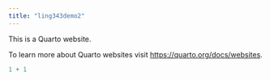 ```yaml
---
title: "ling343demo2"
---
```


This is a Quarto website.

To learn more about Quarto websites visit <https://quarto.org/docs/websites>.

```r
1 + 1
```
